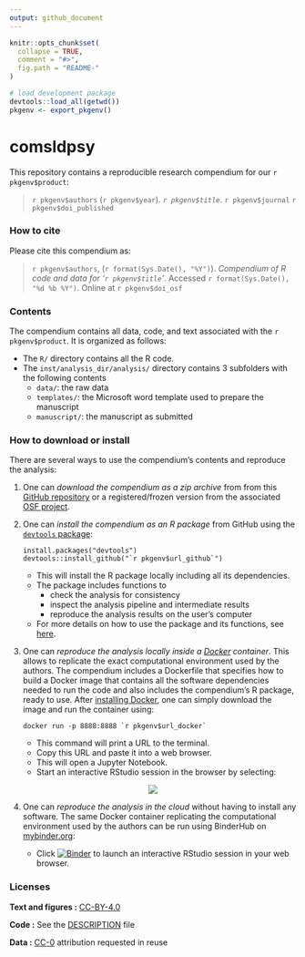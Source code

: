 ```yaml
---
output: github_document
---
```


<!-- README.md is generated from README.Rmd. Please edit that file -->

```r
knitr::opts_chunk$set(
  collapse = TRUE,
  comment = "#>",
  fig.path = "README-"
)

# load development package
devtools::load_all(getwd())
pkgenv <- export_pkgenv()
```

# comsldpsy

This repository contains a reproducible research compendium for our `r pkgenv$product`:

> `r pkgenv$authors` (`r pkgenv$year`). *`r pkgenv$title`*. `r pkgenv$journal` `r pkgenv$doi_published`

<!-- Our pre-print is online here: -->

<!-- > `r pkgenv$authors` (`r pkgenv$year`). *`r pkgenv$title`*. `r pkgenv$journal`, Accessed `r format(Sys.Date(), "%d %b %Y")`. Online at `r pkgenv$doi_preprint` -->

### How to cite

Please cite this compendium as:

> `r pkgenv$authors`, (`r format(Sys.Date(), "%Y")`). *Compendium of R code and data for '`r pkgenv$title`'*. Accessed `r format(Sys.Date(), "%d %b %Y")`. Online at `r pkgenv$doi_osf`

### Contents

The compendium contains all data, code, and text associated with the `r pkgenv$product`. It is organized as follows:

- The `R/` directory contains all the R code.
- The `inst/analysis_dir/analysis/` directory contains 3 subfolders with the following contents
  - `data/`: the raw data
  - `templates/`: the Microsoft word template used to prepare the manuscript
  - `manuscript/`: the manuscript as submitted

### How to download or install

There are several ways to use the compendium's contents and reproduce the analysis:

1. One can *download the compendium as a zip archive* from from this [GitHub repository](https://github.com/`r pkgenv$url_github`/archive/master.zip) or a registered/frozen version from the associated [OSF project](`r pkgenv$url_osf`files).

2. One can *install the compendium as an R package* from GitHub using the [`devtools` package](https://cran.r-project.org/web/packages/devtools/index.html):

    ```
    install.packages("devtools")
    devtools::install_github("`r pkgenv$url_github`")
    ```
  
    - This will install the R package locally including all its dependencies.
    - The package includes functions to
      - check the analysis for consistency
      - inspect the analysis pipeline and intermediate results
      - reproduce the analysis results on the user's computer
    - For more details on how to use the package and its functions, see [here](https://idea-labs.github.io/`r pkgenv$pkg_name`/articles/`r pkgenv$pkg_name`.html).

3. One can *reproduce the analysis locally inside a [Docker](https://www.docker.com/) container*. This allows to replicate the exact computational environment used by the authors. The compendium includes a Dockerfile that specifies how to build a Docker image that contains all the software dependencies needed to run the code and also includes the compendium's R package, ready to use. After [installing Docker](https://docs.docker.com/install/#supported-platforms), one can simply download the image and run the container using:

    ```
    docker run -p 8888:8888 `r pkgenv$url_docker`
    ```
    
    - This command will print a URL to the terminal.
    - Copy this URL and paste it into a web browser.
    - This will open a Jupyter Notebook.
    - Start an interactive RStudio session in the browser by selecting:
    
<p align="center">
  <img src="img/rstudio-session.jpg"/>
</p>

4. One can *reproduce the analysis in the cloud* without having to install any software. The same Docker container replicating the computational environment used by the authors can be run using BinderHub on [mybinder.org](https://mybinder.org/):

    - Click [![Binder](https://mybinder.org/badge_logo.svg)](https://mybinder.org/v2/gh/`r pkgenv$url_github`/master?urlpath=rstudio) to launch an interactive RStudio session in your web browser.

### Licenses

**Text and figures :**  [CC-BY-4.0](http://creativecommons.org/licenses/by/4.0/)

**Code :** See the [DESCRIPTION](DESCRIPTION) file

**Data :** [CC-0](http://creativecommons.org/publicdomain/zero/1.0/) attribution requested in reuse
